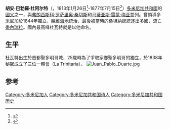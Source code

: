 {{expand|time=2014-07-12T16:10:55+00:00}}
{{Infobox person
|name=胡安·巴勃罗·杜阿尔特<br/><small>{{nobold|{{noitalics|Juan Pablo Duarte}}}}</small>
|birth_date    = {{birth date|1813|1|26}}
|birth_place={{flag|Haiti|1964|civil}}Bréda
|death_date={{death date and age|df=yes|1876|7|15|1813|1|26}}
|death_place={{flag|委內瑞拉|1863}}[[加拉加斯|加拉加斯]]
|resting_place=[[多米尼加祖国祭坛|多米尼加祖国祭坛]]
|alma mater=
|image=Juan pablo duarte diez.jpg
|image_size= 150px
|caption=
|alternate name=
|movement=[[多明尼加独立战争|多明尼加独立战争]]
|organizations= 
|monuments=
|prizes=
|religion=   
|influences=
|influenced
}}

'''胡安·巴勃羅·杜阿尔特'''（{{lang-es|Juan Pablo Duarte}}，1813年1月26日<ref name="Torres 2010 p. 47">{{cite book | last=Torres | first=J. | title=We Visit the Dominican Republic | publisher=Mitchell Lane Publishers | series=Your Land and My Land: Latin America | year=2010 | isbn= | url=https://books.google.com/books?id=z7iXBgAAQBAJ&pg=PT47 | access-date= | page=47 | archive-date=2021-10-10 | archive-url=https://web.archive.org/web/20211010201958/https://books.google.com/books?id=z7iXBgAAQBAJ&pg=PT47 | dead-url=no }}</ref>-1877年7月15日<ref name="Castro 2006 p. 85">{{cite book | last=Castro | first=I.A. | title=100 Hispanics You Should Know | publisher=ABC-CLIO | series= | year=2006 | isbn= | url=https://books.google.com/books?id=FLAwomj8jaQC&pg=PA85 | access-date= | page=85 | archive-date=2021-09-28 | archive-url=https://web.archive.org/web/20210928183325/https://books.google.com/books?id=FLAwomj8jaQC&pg=PA85 | dead-url=no }}</ref>）[[多米尼加共和國|多米尼加共和國]]的[[國父|國父]]之一，與[[弗朗西斯科·罗萨里奥·桑切斯|弗朗西斯科·罗萨里奥·桑切斯]]和[[马蒂亚斯·雷蒙·梅亚|马蒂亚斯·雷蒙·梅亚]]並列。曾領導多米尼加於1844年獨立，脫離[[海地|海地]]統治，最後被當時的桑坦納總統逐出多國，流亡[[委內瑞拉|委內瑞拉]]。國內最高峰杜瓦特就是以他命名。

==生平==
杜瓦特出生於首都聖多明哥城，25歲時為了爭取家鄉聖多明哥的獨立，於1838年秘密成立了三位一體會（La Trinitaria）。
[[File:Juan_Pablo_Duarte.jpg|thumb]]

==参考==
{{Reflist}}

{{Authority control}}
{{中美洲小作品}}
[[Category:多米尼加人|Category:多米尼加人]]
[[Category:多米尼加共和国诗人|Category:多米尼加共和国诗人]]
[[Category:多米尼加共和国历史|Category:多米尼加共和国历史]]